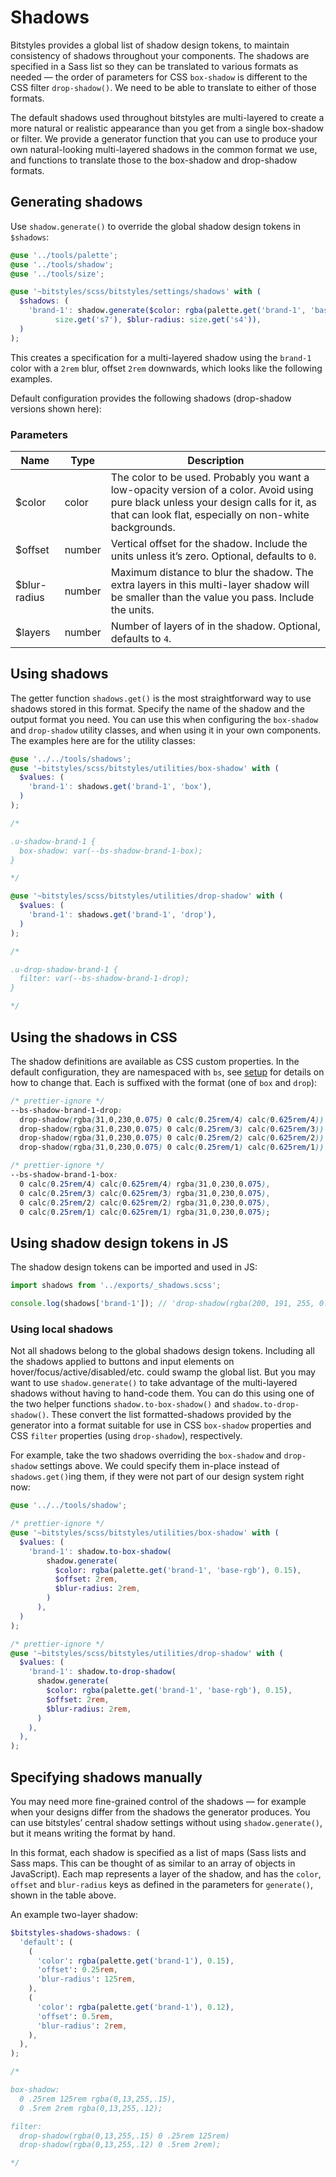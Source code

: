 
<Meta title="Design Tokens/Shadows/Overview" />

# Shadows

Bitstyles provides a global list of shadow design tokens, to maintain consistency of shadows throughout your components. The shadows are specified in a Sass list so they can be translated to various formats as needed — the order of parameters for CSS `box-shadow` is different to the CSS filter `drop-shadow()`. We need to be able to translate to either of those formats.

The default shadows used throughout bitstyles are multi-layered to create a more natural or realistic appearance than you get from a single box-shadow or filter. We provide a generator function that you can use to produce your own natural-looking multi-layered shadows in the common format we use, and functions to translate those to the box-shadow and drop-shadow formats.

## Generating shadows

Use `shadow.generate()` to override the global shadow design tokens in `$shadows`:

```scss
@use '../tools/palette';
@use '../tools/shadow';
@use '../tools/size';

@use '~bitstyles/scss/bitstyles/settings/shadows' with (
  $shadows: (
    'brand-1': shadow.generate($color: rgba(palette.get('brand-1', 'base-rgb'), 0.15), $offset:
          size.get('s7'), $blur-radius: size.get('s4')),
  )
);
```

This creates a specification for a multi-layered shadow using the `brand-1` color with a `2rem` blur, offset `2rem` downwards, which looks like the following examples.

<Canvas>
  <Story id="utilities-shadow--brand-1" />
  <Story id="utilities-drop-shadow--brand-1" />
</Canvas>

Default configuration provides the following shadows (drop-shadow versions shown here):

<Canvas>
  <Story id="design-tokens-shadows--brand-1" />
  <Story id="design-tokens-shadows--brand-1-center" />
  <Story id="design-tokens-shadows--brand-2" />
  <Story id="design-tokens-shadows--gray" />
  <Story id="design-tokens-shadows--gray-center" />
  <Story id="design-tokens-shadows--positive" />
  <Story id="design-tokens-shadows--warning" />
  <Story id="design-tokens-shadows--danger" />
</Canvas>

### Parameters

| Name         | Type   | Description                                                                                                                                                                                   |
| ------------ | ------ | --------------------------------------------------------------------------------------------------------------------------------------------------------------------------------------------- |
| $color       | color  | The color to be used. Probably you want a low-opacity version of a color. Avoid using pure black unless your design calls for it, as that can look flat, especially on non-white backgrounds. |
| $offset      | number | Vertical offset for the shadow. Include the units unless it’s zero. Optional, defaults to `0`.                                                                                                |
| $blur-radius | number | Maximum distance to blur the shadow. The extra layers in this multi-layer shadow will be smaller than the value you pass. Include the units.                                                  |
| $layers      | number | Number of layers of in the shadow. Optional, defaults to `4`.                                                                                                                                 |

## Using shadows

The getter function `shadows.get()` is the most straightforward way to use shadows stored in this format. Specify the name of the shadow and the output format you need. You can use this when configuring the `box-shadow` and `drop-shadow` utility classes, and when using it in your own components. The examples here are for the utility classes:

```scss
@use '../../tools/shadows';
@use '~bitstyles/scss/bitstyles/utilities/box-shadow' with (
  $values: (
    'brand-1': shadows.get('brand-1', 'box'),
  )
);

/*

.u-shadow-brand-1 {
  box-shadow: var(--bs-shadow-brand-1-box);
}

*/

@use '~bitstyles/scss/bitstyles/utilities/drop-shadow' with (
  $values: (
    'brand-1': shadows.get('brand-1', 'drop'),
  )
);

/*

.u-drop-shadow-brand-1 {
  filter: var(--bs-shadow-brand-1-drop);
}

*/
```

## Using the shadows in CSS

The shadow definitions are available as CSS custom properties. In the default configuration, they are namespaced with `bs`, see [setup](/story/design-tokens-setup--page) for details on how to change that. Each is suffixed with the format (one of `box` and `drop`):

```css
/* prettier-ignore */
--bs-shadow-brand-1-drop:
  drop-shadow(rgba(31,0,230,0.075) 0 calc(0.25rem/4) calc(0.625rem/4))
  drop-shadow(rgba(31,0,230,0.075) 0 calc(0.25rem/3) calc(0.625rem/3))
  drop-shadow(rgba(31,0,230,0.075) 0 calc(0.25rem/2) calc(0.625rem/2))
  drop-shadow(rgba(31,0,230,0.075) 0 calc(0.25rem/1) calc(0.625rem/1));

/* prettier-ignore */
--bs-shadow-brand-1-box:
  0 calc(0.25rem/4) calc(0.625rem/4) rgba(31,0,230,0.075),
  0 calc(0.25rem/3) calc(0.625rem/3) rgba(31,0,230,0.075),
  0 calc(0.25rem/2) calc(0.625rem/2) rgba(31,0,230,0.075),
  0 calc(0.25rem/1) calc(0.625rem/1) rgba(31,0,230,0.075);
```

## Using shadow design tokens in JS

The shadow design tokens can be imported and used in JS:

```js
import shadows from '../exports/_shadows.scss';

console.log(shadows['brand-1']); // 'drop-shadow(rgba(200, 191, 255, 0.125) 0 0.5rem 0.5rem) drop-shadow(rgba(200, 191, 255, 0.125) 0 0.6666666667rem 0.6666666667rem) drop-shadow(rgba(200, 191, 255, 0.125) 0 1rem 1rem) drop-shadow(rgba(200, 191, 255, 0.125) 0 2rem 2rem)'
```

### Using local shadows

Not all shadows belong to the global shadows design tokens. Including all the shadows applied to buttons and input elements on hover/focus/active/disabled/etc. could swamp the global list. But you may want to use `shadow.generate()` to take advantage of the multi-layered shadows without having to hand-code them. You can do this using one of the two helper functions `shadow.to-box-shadow()` and `shadow.to-drop-shadow()`. These convert the list formatted-shadows provided by the generator into a format suitable for use in CSS `box-shadow` properties and CSS `filter` properties (using `drop-shadow`), respectively.

For example, take the two shadows overriding the `box-shadow` and `drop-shadow` settings above. We could specify them in-place instead of `shadows.get()`ing them, if they were not part of our design system right now:

```scss
@use '../../tools/shadow';

/* prettier-ignore */
@use '~bitstyles/scss/bitstyles/utilities/box-shadow' with (
  $values: (
    'brand-1': shadow.to-box-shadow(
        shadow.generate(
          $color: rgba(palette.get('brand-1', 'base-rgb'), 0.15),
          $offset: 2rem,
          $blur-radius: 2rem,
        )
      ),
  )
);

/* prettier-ignore */
@use '~bitstyles/scss/bitstyles/utilities/drop-shadow' with (
  $values: (
    'brand-1': shadow.to-drop-shadow(
      shadow.generate(
        $color: rgba(palette.get('brand-1', 'base-rgb'), 0.15),
        $offset: 2rem,
        $blur-radius: 2rem,
      )
    ),
  ),
);
```

## Specifying shadows manually

You may need more fine-grained control of the shadows — for example when your designs differ from the shadows the generator produces. You can use bitstyles’ central shadow settings without using `shadow.generate()`, but it means writing the format by hand.

In this format, each shadow is specified as a list of maps (Sass lists and Sass maps. This can be thought of as similar to an array of objects in JavaScript). Each map represents a layer of the shadow, and has the `color`, `offset` and `blur-radius` keys as defined in the parameters for `generate()`, shown in the table above.

An example two-layer shadow:

```scss
$bitstyles-shadows-shadows: (
  'default': (
    (
      'color': rgba(palette.get('brand-1'), 0.15),
      'offset': 0.25rem,
      'blur-radius': 125rem,
    ),
    (
      'color': rgba(palette.get('brand-1'), 0.12),
      'offset': 0.5rem,
      'blur-radius': 2rem,
    ),
  ),
);

/*

box-shadow:
  0 .25rem 125rem rgba(0,13,255,.15),
  0 .5rem 2rem rgba(0,13,255,.12);

filter:
  drop-shadow(rgba(0,13,255,.15) 0 .25rem 125rem)
  drop-shadow(rgba(0,13,255,.12) 0 .5rem 2rem);

*/
```
